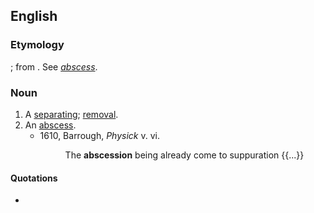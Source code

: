 ==English==

===Etymology===
{{etyl|la|en}} {{m|la|abscessio||a separation}}; from {{m|la|absedere}}. See ''[[abscess]]''.

===Noun===
{{en-noun}} {{term-context|obsolete|lang=en}}

# A [[separating]]; [[removal]].
# An [[abscess]].
#* 1610, Barrough, ''Physick'' v. vi.
#*: The '''abscession''' being already come to suppuration {{...}}

====Quotations====
* {{rfquotek|Gauden}}